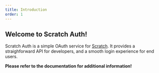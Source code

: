 ```yaml
---
title: Introduction
order: 1
---
```


## Welcome to Scratch Auth!

Scratch Auth is a simple OAuth service for [Scratch](https://scratch.mit.edu). It provides a straighforward API for developers, and a smooth login experience for end users.

**Please refer to the documentation for additional information!**
